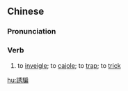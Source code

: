 {{also|诱骗}}
==Chinese==
{{zh-forms|s=诱骗}}

===Pronunciation===
{{zh-pron
|m=yòupiàn
|c=jau5 pin3
|mn=qz,xm,zz:iú-phiàn
|cat=v
}}

===Verb===
{{zh-verb}}

# to [[inveigle]]; to [[cajole]]; to [[trap]]; to [[trick]]

[[hu:誘騙]]